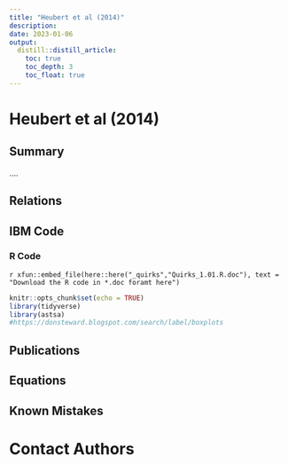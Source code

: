 ```yaml
---
title: "Heubert et al (2014)"
description:
date: 2023-01-06
output:
  distill::distill_article:
    toc: true
    toc_depth: 3
    toc_float: true
---
```



# Heubert et al (2014) 

## Summary
....


## Relations


## IBM Code

### R Code
<div class="contributor_org">
`r xfun::embed_file(here::here("_quirks","Quirks_1.01.R.doc"), text = "Download the R code in *.doc foramt here")`
</div>

```r
knitr::opts_chunk$set(echo = TRUE)
library(tidyverse)
library(astsa)
#https://donsteward.blogspot.com/search/label/boxplots
```

## Publications

## Equations

## Known Mistakes


# Contact Authors
